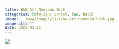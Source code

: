 ```yaml
---
title: B&W Art Nouveau Back
categories: [sfw-ish, corset, b&w, back]
image: ../www/images/ties/bw-art-nouveau-back.jpg
image-alt: ""
date: 2025-03-23
---
```



![](../www/images/ties/bw-art-nouveau-back.jpg)

